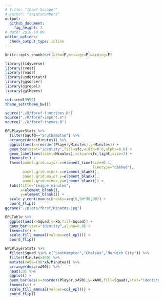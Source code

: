 ```yaml
---
# title: "fbref Scraper"
# author: "saintsnumbers"
output:
  github_document:
    fig_height: 3
# date: 2019-10-09
editor_options:
  chunk_output_type: inline
---
```


```r
knitr::opts_chunk$set(echo=F,message=F,warning=F)

library(tidyverse)
library(rvest)
library(readr)
library(understatr)
library(ggsoccer)
library(ggrepel)
library(ggthemes)

set.seed(9999)
theme_set(theme_bw())

source("./R/fbref-functions.R")
source("./R/fbref-import.R")
source("./R/fbref-themes.R")
```

```r
EPLPlayerStats %>%
  filter(Squad=="Southampton") %>%
  arrange(desc(Minutes)) %>%
  ggplot(aes(x=reorder(Player,Minutes),y=Minutes)) +
  geom_bar(stat="identity",fill=sfc,width=0.8,alpha=0.6) +
  geom_label(aes(label=Minutes),colour=sfc_light,size=2) +
  themesfc() +
  theme(panel.grid.major.x=element_line(size=0.1,
                                        linetype="dashed"),
        panel.grid.minor.x=element_blank(),
        panel.grid.major.y=element_blank(),
        panel.grid.minor.y=element_blank()) +
  labs(title="League minutes",
       x=element_blank(),
       y=element_blank()) +
  scale_y_continuous(breaks=seq(0,90*38,90)) +
  coord_flip()
ggsave("./plots/fbref/Minutes.jpg")
```

```r
EPLTable %>%
  ggplot(aes(x=Squad,y=xG,fill=Squad)) +
  geom_bar(stat="identity",alpha=0.8) +
  themesfc() +
  scale_fill_manual(values=col_epl()) +
  coord_flip()

EPLPlayerStats %>%
  filter(Squad %in% c("Southampton","Chelsea","Norwich City")) %>%
  filter(Minutes>400) %>%
  mutate(xA90=(90*xA/Minutes)) %>%
  arrange(desc(xA90)) %>%
  head(20) %>%
  ggplot() +
  geom_bar(aes(x=reorder(Player,xA90),y=xA90,fill=Squad),stat="identity",alpha=0.8) +
  themesfc() +
  scale_fill_manual(values=col_epl()) +
  coord_flip()
```